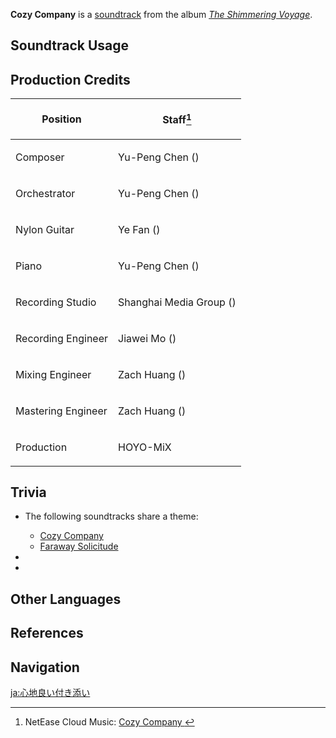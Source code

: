 {{Soundtrack Infobox
|image          = The Shimmering Voyage.png
|album          = The Shimmering Voyage
|disc           = 1
|number         = 13
|featured       =
|featured2      =
|featured3      =
|featured_disc  =
|featured_disc2 =
|featured_disc3 =
|youtube_id     = vYtd1uM4R0A
|spotify_id     = 4HHOEMAEvtWDdc3IMd2fye
|previous       = In Stories of Fading Light
|next           = Reminiscence of the Old Days
}}
'''Cozy Company''' is a [[soundtrack]] from the album ''[[The Shimmering Voyage]]''.

==Soundtrack Usage==
{{Soundtrack Usage
|location = Golden Apple Archipelago//night
}}

==Production Credits==
{| class="wikitable"
! Position
! Staff<ref>NetEase Cloud Music: [https://music.163.com/#/song?id=1861402595 Cozy Company {{zh|闲适的陪伴}}]</ref>
|-
! Composer
| Yu-Peng Chen ({{zh|陈致逸}})
|-
! Orchestrator
| Yu-Peng Chen ({{zh|陈致逸}})
|-
! Nylon Guitar
| Ye Fan ({{zh|范晔}})
|-
! Piano
| Yu-Peng Chen ({{zh|陈致逸}})
|-
! Recording Studio
| Shanghai Media Group ({{zh|上海广播大厦}})
|-
! Recording Engineer
| Jiawei Mo ({{zh|莫家伟}})
|-
! Mixing Engineer
| Zach Huang ({{zh|黄巍}})
|-
! Mastering Engineer
| Zach Huang ({{zh|黄巍}})
|-
! Production
| HOYO-MiX
|}

==Trivia==
* <section begin="CozyCompanyTheme" />The following soundtracks share a theme:
** [[Cozy Company]]
** [[Faraway Solicitude]] <section end="CozyCompanyTheme" />
* {{Transclude|Whispering Seabreeze|GAATheme2|section=1}}
* {{Transclude|Comforting Quietude|GAATheme3|section=1}}

==Other Languages==
{{Other Languages
|en      = Cozy Company
|zhs     = 闲适的陪伴
|zhs_rm  = Xiánshì de Péibàn
|zht     = 閒適的陪伴
|zht_rm  = Xiánshì de Péibàn
|zh_tl   = 
|ja      = 心地良い付き添い
|ja_rm   = Kokochiyoi Tsukisou
|ja_tl   = A Pleasant Escort
}}

==References==
{{Reflist}}

==Navigation==
{{Soundtrack Navbox|The Shimmering Voyage|1}}

[[ja:心地良い付き添い]]